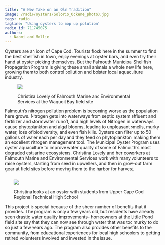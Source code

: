 ```yaml
---
title: "A New Take on an Old Tradition"
image: /radio/oysters/Solorio_Ockene_photo3.jpg
tags: radio
tagline: "Using oysters to mop up polution"
radio_id: 711745075
authors:
  - Naomi and Mollie
---
```


Oysters are an icon of Cape Cod. Tourists flock here in the summer to find the best shellfish in town, enjoy evenings at oyster bars, and even try their hand at oyster picking themselves. But the Falmouth Municipal Shellfish Propagation Program is giving these small animals a whole new life here, growing them to both control pollution and bolster local aquaculture industry. 

<figure>
<img src ="/climateandsociety/radio/oysters/Solorio_Ockene_photo1.jpeg">
<figcaption><p>Christina Lovely of Falmouth Marine and Environmental Services at the Waquoit Bay field site</p></figcaption>
</figure>

Falmouth’s nitrogen pollution problem is becoming worse as the population here grows. Nitrogen gets into waterways from septic system effluent and fertilizer and stormwater runoff, and high levels of Nitrogen in waterways cause phytoplankton and algal blooms, leading to unpleasant smells, murky water, loss of biodiversity, and even fish kills. Oysters can filter up to 50 gallons of water each per day and they feed on phytoplankton, making them an excellent nitrogen management tool. The Municipal Oyster Program uses oyster aquaculture to improve water quality of some of Falmouth’s most degraded estuarine ecosystems. Christina Lovely and her coworkers at Falmouth Marine and Environmental Services work with many volunteers to raise oysters, starting from seed in upwellers, and then in grow-out farm gear at field sites before moving them to the harbor for harvest. 

<figure style = "float:right;margin:1em 0 0 2em;">
<img src ="/climateandsociety/radio/oysters/Solorio_Ockene_photo2.JPG">
<figcaption><p>Christina looks at an oyster with students from Upper Cape Cod Regional Technical High School</p></figcaption>
</figure>

This project is special because of the sheer number of benefits that it provides. The program is only a few years old, but residents have already seen drastic water quality improvements- homeowners at the Little Pond field site say that they can now see through water that was too murky to do so just a few years ago. The program also provides other benefits to the community, from educational experiences for local high schoolers to getting retired volunteers involved and invested in the issue. 
